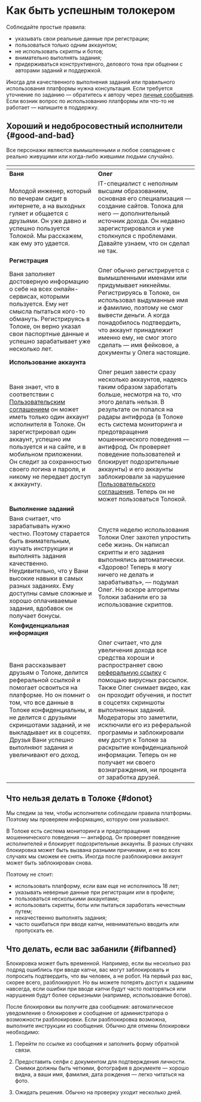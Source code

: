 # Как быть успешным толокером

Соблюдайте простые правила:

- указывать свои реальные данные при регистрации;
- пользоваться только одним аккаунтом;
- не использовать скрипты и ботов;
- внимательно выполнять задания;
- придерживаться конструктивного, делового тона при общении с авторами заданий и поддержкой.

<Note mode="tip" title="Совет">

Иногда для качественного выполнения заданий или правильного использования платформы нужна консультация. Если требуется уточнение по заданию — обратитесь к автору через [личные сообщения](http://toloka.yandex.ru/messages). Если возник вопрос по использованию платформы или что-то не работает — напишите в поддержку.

</Note>

## Хороший и недобросовестный исполнители {#good-and-bad}

Все персонажи являются вымышленными и любое совпадение с реально живущими или когда-либо жившими людьми случайно.

| <img src="https://tlkfrontprod.azureedge.net/portal-production/static/uploaded/images/1677847608990/1677847608990_original_svg.svg" alt="" />| <img src="https://tlkfrontprod.azureedge.net/portal-production/static/uploaded/images/1677847607982/1677847607982_original_svg.svg" alt="" /> |
| ----- | ----- |
| **Ваня** | **Олег** |
| Молодой инженер, который по вечерам сидит в интернете, а на выходных гуляет и общается с друзьями. Он уже давно и успешно пользуется Толокой. Мы расскажем, как ему это удается. | IT-специалист с неполным высшим образованием, основная его специализация — создание сайтов. Толока для него — дополнительный источник дохода. Он недавно зарегистрировался и уже столкнулся с проблемами. Давайте узнаем, что он сделал не так. |
| **Регистрация** | |
| Ваня заполняет достоверную информацию о себе на всех онлайн-сервисах, которыми пользуется. Ему нет смысла пытаться кого-то обмануть. Регистрируясь в Толоке, он верно указал свои паспортные данные и успешно зарабатывает уже несколько лет. | Олег обычно регистрируется с вымышленными именами или придумывает никнеймы. Регистрируясь в Толоке, он использовал выдуманные имя и фамилию, поэтому не смог вывести деньги. А когда понадобилось подтвердить, что аккаунт принадлежит именно ему, не смог этого сделать — имя фейковое, а документы у Олега настоящие. |
| **Использование аккаунта** | |
| Ваня знает, что в соответствии с [Пользовательским соглашением](https://join.toloka.ai/legal/user-agreement-ru/) он может иметь только один аккаунт исполнителя в Толоке. Он зарегистрировал один аккаунт, успешно им пользуется и на сайте, и в мобильном приложении. Он следит за сохранностью своего логина и пароля, и никому не передает доступ к аккаунту. | Олег решил завести сразу несколько аккаунтов, надеясь таким образом заработать больше, несмотря на то, что этого делать нельзя. В результате он попался на радары антифрода (в Толоке есть система мониторинга и предотвращения мошеннического поведения — антифрод. Он проверяет поведение пользователей и блокирует подозрительные аккаунты) и его аккаунты заблокировали за нарушение [Пользовательского соглашения](https://join.toloka.ai/legal/user-agreement-ru/). Теперь он не может пользоваться Толокой. |
| **Выполнение заданий** | |
| Ваня считает, что зарабатывать нужно честно. Поэтому старается быть внимательным, изучать инструкции и выполнять задания качественно. Неудивительно, что у Вани высокие навыки в самых разных заданиях. Ему доступны самые сложные и хорошо оплачиваемые задания, вдобавок он получает бонусы. | Спустя неделю использования Толоки Олег захотел упростить себе жизнь. Он написал скрипты и его задания выполнялись автоматически. «Здорово! Теперь я могу ничего не делать и зарабатывать», — подумал Олег. Но вскоре алгоритмы Толоки забанили его за использование скриптов. |
| **Конфиденциальная информация** | |
| Ваня рассказывает друзьям о Толоке, делится реферальной ссылкой и помогает освоиться на платформе. Но он помнит о том, что все данные в Толоке конфиденциальны, и не делится с друзьями скриншотами заданий, и не выкладывает их в соцсетях. Друзья Вани успешно выполняют задания и увеличивают его доход. | Олег считает, что для увеличения дохода все средства хороши и распространяет свою [реферальную ссылку](../referal) с помощью вирусных рассылок. Также Олег снимает видео, как он проходит обучения, и постит в соцсетях скриншоты выполненных заданий. Модераторы это заметили, исключили его из реферальной программы и заблокировали ему доступ к Толоке за раскрытие конфиденциальной информации. Теперь он не получает ни своего вознаграждения, ни процента от заработка друзей. |

## Что нельзя делать в Толоке {#donot}

Мы следим за тем, чтобы исполнители соблюдали правила платформы. Поэтому мы проверяем информацию, которую они указывают.

В Толоке есть система мониторинга и предотвращения мошеннического поведения — антифрод. Он проверяет поведение исполнителей и блокирует подозрительные аккаунты. В разных случаях блокировка может быть вызвана разными причинами, и не во всех случаях мы сможем ее снять. Иногда после разблокировки аккаунт может быть заблокирован снова.

Поэтому не стоит:

- использовать платформу, если вам еще не исполнилось 18 лет;
- указывать неверные данные при регистрации или в профиле;
- пользоваться несколькими аккаунтами;
- использовать скрипты, боты или пытаться заработать нечестным путем;
- некачественно выполнять задания;
- часто ошибаться при вводе капчи, невнимательно вводить или пропускать ее.

## Что делать, если вас забанили {#ifbanned}

Блокировка может быть временной. Например, если вы несколько раз подряд ошиблись при вводе капчи, вас могут заблокировать и попросить подтвердить, что вы человек, а не робот. На первый раз вас, скорее всего, разблокируют. Но вы можете потерять доступ к заданиям навсегда, если ошибки при вводе капчи будут часто повторяться или нарушения будут более серьезными (например, использование ботов).

После блокировки вы получите два сообщения: автоматическое уведомление о блокировке и сообщение от администратора о возможности разблокировки. Если разблокировка возможна, выполните инструкции из сообщения. Обычно для отмены блокировки необходимо:

1. Перейти по ссылке из сообщения и заполнить форму обратной связи.

1. Предоставить селфи с документом для подтверждения личности. Снимки должны быть четкими, фотография в документе — хорошо видна, а ваши имя, фамилия, дата рождения — легко читаться на фото.

1. Ожидать решения. Обычно на проверку уходит несколько дней.